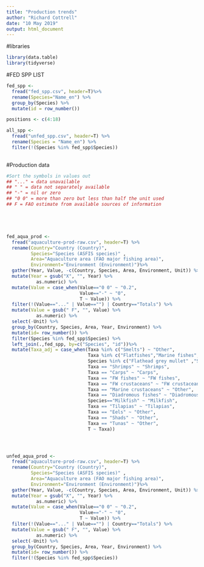```yaml
---
title: "Production trends"
author: "Richard Cottrell"
date: "10 May 2019"
output: html_document
---
```


#libraries
```r
library(data.table) 
library(tidyverse)


```

#FED SPP LIST
```r

fed_spp <- 
  fread("fed_spp.csv", header=T)%>%
  rename(Species="Name_en") %>% 
  group_by(Species) %>%
  mutate(id = row_number()) 

positions <- c(4:18)

all_spp <- 
  fread("unfed_spp.csv", header=T) %>% 
  rename(Species = "Name_en") %>% 
  filter(!(Species %in% fed_spp$Species))
  

```

#Production data
```r

#Sort the symbols in values out
## "..." = data unavailable
## " " = data not separately available
## "-" = nil or zero
## "0 0" = more than zero but less than half the unit used
## F = FAO estimate from available sources of information





fed_aqua_prod <- 
  fread("aquaculture-prod-raw.csv", header=T) %>% 
  rename(Country="Country (Country)",
         Species="Species (ASFIS species)" ,
         Area="Aquaculture area (FAO major fishing area)",
         Environment="Environment (Environment)")%>% 
  gather(Year, Value, -c(Country, Species, Area, Environment, Unit)) %>% 
  mutate(Year = gsub("X", "", Year) %>% 
           as.numeric) %>% 
  mutate(Value = case_when(Value=="0 0" ~ "0.2",
                           Value=="-" ~ "0",
                           T ~ Value)) %>% 
  filter(!(Value=="..." | Value=="") | Country=="Totals") %>% 
  mutate(Value = gsub(" F", "", Value) %>% 
           as.numeric) %>%
  select(-Unit) %>% 
  group_by(Country, Species, Area, Year, Environment) %>%
  mutate(id= row_number()) %>% 
  filter(Species %in% fed_spp$Species) %>% 
  left_join(.,fed_spp, by=c("Species", "id"))%>% 
  mutate(Taxa_adj = case_when(Taxa %in% c("Smelts") ~ "Other",
                              Taxa %in% c("Flatfishes","Marine fishes","Cods") ~ "Marine fishes",
                              Species %in% c("Flathead grey mullet" ,"Squaretail mullet",  "So-iuy mullet", "Lebranche mullet" )~ "Mullets",
                              Taxa == "Shrimps" ~ "Shrimps",
                              Taxa == "Carps" ~ "Carps",
                              Taxa == "FW fishes" ~ "FW fishes",
                              Taxa == "FW crustaceans" ~ "FW crustaceans",
                              Taxa == "Marine crustaceans" ~ "Other",
                              Taxa == "Diadromous fishes" ~ "Diadromous fishes",
                              Species=="Milkfish" ~ "Milkfish",
                              Taxa == "Tilapias" ~ "Tilapias",
                              Taxa == "Eels" ~ "Other",
                              Taxa == "Shads" ~ "Other",
                              Taxa == "Tunas" ~ "Other",
                              T ~ Taxa)) 




unfed_aqua_prod <- 
  fread("aquaculture-prod-raw.csv", header=T) %>% 
  rename(Country="Country (Country)",
         Species="Species (ASFIS species)" ,
         Area="Aquaculture area (FAO major fishing area)",
         Environment="Environment (Environment)")%>% 
  gather(Year, Value, -c(Country, Species, Area, Environment, Unit)) %>% 
  mutate(Year = gsub("X", "", Year) %>% 
           as.numeric) %>% 
  mutate(Value = case_when(Value=="0 0" ~ "0.2",
                           Value=="-" ~ "0",
                           T ~ Value)) %>% 
  filter(!(Value=="..." | Value=="") | Country=="Totals") %>% 
  mutate(Value = gsub(" F", "", Value) %>% 
           as.numeric) %>%
  select(-Unit) %>% 
  group_by(Country, Species, Area, Year, Environment) %>%
  mutate(id= row_number()) %>% 
  filter(!(Species %in% fed_spp$Species))




```